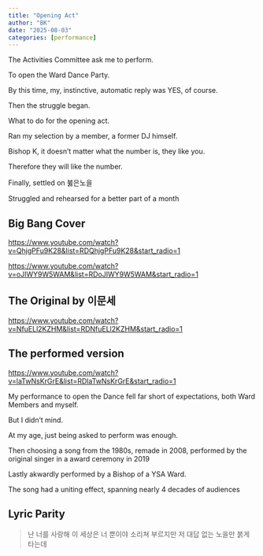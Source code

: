 ```yaml
---
title: "Opening Act"
author: "BK"
date: "2025-08-03"
categories: [performance]
---
```


The Activities Committee ask me to perform.

To open the Ward Dance Party.

By this time, my, instinctive, automatic reply was YES, of course.

Then the struggle began.

What to do for the opening act.

Ran my selection by a member, a former DJ himself.

Bishop K, it doesn't matter what the number is, they like you.

Therefore they will like the number.

Finally, settled on 붏은노을

Struggled and rehearsed for a better part of a month

## Big Bang Cover

<https://www.youtube.com/watch?v=QhjgPFu9K28&list=RDQhjgPFu9K28&start_radio=1>

<https://www.youtube.com/watch?v=oJIWY9W5WAM&list=RDoJIWY9W5WAM&start_radio=1>

## The Original by 이문세

<https://www.youtube.com/watch?v=NfuELl2KZHM&list=RDNfuELl2KZHM&start_radio=1>

## The performed version

<https://www.youtube.com/watch?v=laTwNsKrGrE&list=RDlaTwNsKrGrE&start_radio=1>

My performance to open the Dance fell far short of expectations, both Ward Members and myself.

But I didn't mind.

At my age, just being asked to perform was enough.

Then choosing a song from the 1980s, remade in 2008, performed by the original singer in a award ceremony in 2019

Lastly akwardly performed by a Bishop of a YSA Ward.

The song had a uniting effect, spanning nearly 4 decades of audiences

## Lyric Parity

> 난 너를 사랑해 이 세상은 너 뿐이야
> 소리쳐 부르지만 저 대답 없는 노을만 붉게 타는데
